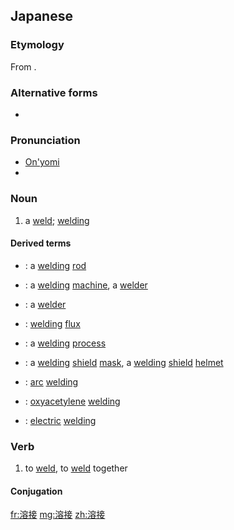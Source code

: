==Japanese==
{{ja-kanjitab|よう|せつ|yomi=on}}

===Etymology===
From {{etyl|zhx|ja|sort=ようせつ}} {{m|zh|sc=Hani|溶接}}.

===Alternative forms===
* {{l|ja|熔接}}

===Pronunciation===
* [[音読み|On'yomi]]
* {{IPA|lang=ja|[jo̞ːse̞t͡su͍]}}

===Noun===
{{ja-noun|ようせつ}}

# a [[weld]]; [[welding]]

====Derived terms====
{{der-top}}
* {{ja-r|溶接棒|ようせつ ぼう}}: a [[welding]] [[rod]]
* {{ja-r|溶接機|ようせつき}}: a [[welding]] [[machine]], a [[welder]] {{qualifier|a tool, not a person}}
* {{ja-r|溶接工|ようせつこう}}: a [[welder]] {{qualifier|a person}}
* {{ja-r|溶接剤|ようせつざい}}: [[welding]] [[flux]]
* {{ja-r|溶接法|ようせつほう}}: a [[welding]] [[process]]
* {{ja-r|溶接用防護マスク|ようせつ-よう ぼうご マスク}}: a [[welding]] [[shield]] [[mask]], a [[welding]] [[shield]] [[helmet]]
* {{ja-r|アーク溶接|アーク ようせつ}}: [[arc]] [[welding]]
* {{ja-r|酸素溶接|さんそ ようせつ}}: [[oxyacetylene]] [[welding]]
* {{ja-r|電気溶接|でんき ようせつ}}: [[electric]] [[welding]]
{{der-bottom}}

===Verb===
{{ja-verb-suru|tr=trans|ようせつ}}

# to [[weld]], to [[weld]] together
#: {{ja-usex|鋼板を'''溶接'''する|こうばん を '''ようせつ''' する|to '''weld''' steel plates together}}

====Conjugation====
{{ja-suru|ようせつ}}

[[fr:溶接]]
[[mg:溶接]]
[[zh:溶接]]